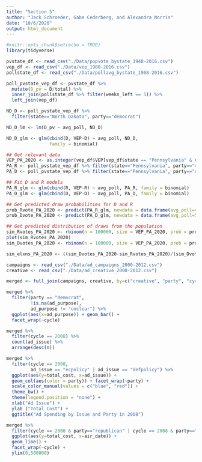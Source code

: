 ```yaml
---
title: "Section 5"
author: "Jack Schroeder, Gabe Cederberg, and Alexandra Norris"
date: "10/6/2020"
output: html_document
---
```


```r
#knitr::opts_chunk$set(echo = TRUE)
library(tidyverse)

pvstate_df <- read_csv("./Data/popvote_bystate_1948-2016.csv")
vep_df <- read_csv("./Data/vep_1980-2016.csv")
pollstate_df <- read_csv("./Data/pollavg_bystate_1968-2016.csv")

poll_pvstate_vep_df <- pvstate_df %>%
  mutate(D_pv = D/total) %>%
  inner_join(pollstate_df %>% filter(weeks_left == 5)) %>%
  left_join(vep_df)

ND_D <- poll_pvstate_vep_df %>%
  filter(state=="North Dakota", party=="democrat")

ND_D_lm <- lm(D_pv ~ avg_poll, ND_D)

ND_D_glm <- glm(cbind(D, VEP-D) ~ avg_poll, ND_D,
                family = binomial)

## Get relevant data
VEP_PA_2020 <- as.integer(vep_df$VEP[vep_df$state == "Pennsylvania" & vep_df$year == 2016])
PA_R <- poll_pvstate_vep_df %>% filter(state=="Pennsylvania", party=="republican")
PA_D <- poll_pvstate_vep_df %>% filter(state=="Pennsylvania", party=="democrat")

## Fit D and R models
PA_R_glm <- glm(cbind(R, VEP-R) ~ avg_poll, PA_R, family = binomial)
PA_D_glm <- glm(cbind(D, VEP-D) ~ avg_poll, PA_D, family = binomial)

## Get predicted draw probabilities for D and R
prob_Rvote_PA_2020 <- predict(PA_R_glm, newdata = data.frame(avg_poll=44.5), type="response")[[1]]
prob_Dvote_PA_2020 <- predict(PA_D_glm, newdata = data.frame(avg_poll=50), type="response")[[1]]

## Get predicted distribution of draws from the population
sim_Rvotes_PA_2020 <- rbinom(n = 100000, size = VEP_PA_2020, prob = prob_Rvote_PA_2020)
plot(sim_Rvotes_PA_2020)
sim_Dvotes_PA_2020 <- rbinom(n = 100000, size = VEP_PA_2020, prob = prob_Dvote_PA_2020)

sim_elxns_PA_2020 <- ((sim_Dvotes_PA_2020-sim_Rvotes_PA_2020)/(sim_Dvotes_PA_2020+sim_Rvotes_PA_2020))*100

campaigns <- read_csv("./Data/ad_campaigns_2000-2012.csv")
creative <- read_csv("./Data/ad_creative_2000-2012.csv")

merged <- full_join(campaigns, creative, by=c("creative", "party", "cycle"))

merged %>% 
  filter(party == "democrat",
         !is.na(ad_purpose),
         ad_purpose != "unclear") %>% 
  ggplot(aes(x=ad_purpose)) + geom_bar() +
  facet_wrap(~cycle)

merged %>% 
  filter(cycle == 2008) %>% 
  count(ad_issue) %>% 
  arrange(desc(n))

merged %>% 
  filter(cycle == 2008,
         ad_issue == "ecpolicy" | ad_issue == "defpolicy") %>% 
  ggplot(aes(y=total_cost, x=ad_issue)) +
  geom_col(aes(color = party)) + facet_wrap(~party) +
  scale_color_manual(values = c("blue", "red")) +
  theme_bw() + 
  theme(legend.position = "none") +
  xlab("Ad Issue") +
  ylab ("Total Cost") +
  ggtitle("Ad Spending by Issue and Party in 2008")

merged %>% 
  filter(cycle == 2000 & party=="republican" | cycle == 2008 & party=="democrat") %>% 
  ggplot(aes(y=total_cost, x=air_date)) +
  geom_line() +
  facet_wrap(~cycle) +
  ylim(0,500000)

```

